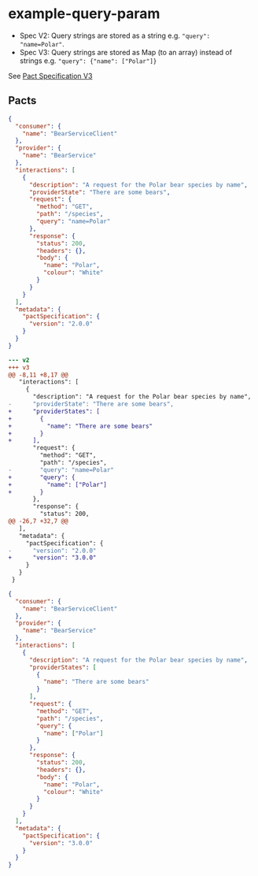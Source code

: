 
# example-query-param

- Spec V2: Query strings are stored as a string e.g. `"query": "name=Polar"`.
- Spec V3: Query strings are stored as Map (to an array) instead of strings e.g. `"query": {"name": ["Polar"]}`

See [Pact Specification V3](https://github.com/pact-foundation/pact-specification/tree/version-3)

## Pacts

<Tabs>
<TabItem value="v2" label="v2">

```json
{
  "consumer": {
    "name": "BearServiceClient"
  },
  "provider": {
    "name": "BearService"
  },
  "interactions": [
    {
      "description": "A request for the Polar bear species by name",
      "providerState": "There are some bears",
      "request": {
        "method": "GET",
        "path": "/species",
        "query": "name=Polar"
      },
      "response": {
        "status": 200,
        "headers": {},
        "body": {
          "name": "Polar",
          "colour": "White"
        }
      }
    }
  ],
  "metadata": {
    "pactSpecification": {
      "version": "2.0.0"
    }
  }
}
```
</TabItem>

<TabItem value="v2-v3 diff" label="v2-v3 diff">

```diff
--- v2
+++ v3
@@ -8,11 +8,17 @@
   "interactions": [
     {
       "description": "A request for the Polar bear species by name",
-      "providerState": "There are some bears",
+      "providerStates": [
+        {
+          "name": "There are some bears"
+        }
+      ],
       "request": {
         "method": "GET",
         "path": "/species",
-        "query": "name=Polar"
+        "query": {
+          "name": ["Polar"]
+        }
       },
       "response": {
         "status": 200,
@@ -26,7 +32,7 @@
   ],
   "metadata": {
     "pactSpecification": {
-      "version": "2.0.0"
+      "version": "3.0.0"
     }
   }
 }
```
</TabItem>

<TabItem value="v3" label="v3">

```json
{
  "consumer": {
    "name": "BearServiceClient"
  },
  "provider": {
    "name": "BearService"
  },
  "interactions": [
    {
      "description": "A request for the Polar bear species by name",
      "providerStates": [
        {
          "name": "There are some bears"
        }
      ],
      "request": {
        "method": "GET",
        "path": "/species",
        "query": {
          "name": ["Polar"]
        }
      },
      "response": {
        "status": 200,
        "headers": {},
        "body": {
          "name": "Polar",
          "colour": "White"
        }
      }
    }
  ],
  "metadata": {
    "pactSpecification": {
      "version": "3.0.0"
    }
  }
}
```
</TabItem>

</Tabs>
